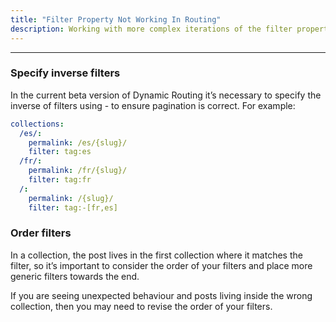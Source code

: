 ```yaml
---
title: "Filter Property Not Working In Routing"
description: Working with more complex iterations of the filter property in the routes.yaml file can cause conflicts or unexpected behaviour. Here are the most common issues.
---
```


***

### Specify inverse filters

In the current beta version of Dynamic Routing it’s necessary to specify the inverse of filters using - to ensure pagination is correct. For example:

```yaml
collections:
  /es/:
    permalink: /es/{slug}/
    filter: tag:es
  /fr/:
    permalink: /fr/{slug}/
    filter: tag:fr
  /:
    permalink: /{slug}/
    filter: tag:-[fr,es]
```

### Order filters

In a collection, the post lives in the first collection where it matches the filter, so it’s important to consider the order of your filters and place more generic filters towards the end.

If you are seeing unexpected behaviour and posts living inside the wrong collection, then you may need to revise the order of your filters.